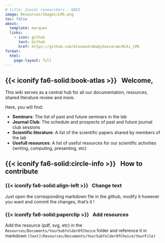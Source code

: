 ```yaml
---
# title: Junior researchers - WIKI
image: Resources/Images/LMS.png
toc: false
about:
  template: marquee
  links:
    - icon: github
      text: Github
      href: https://github.com/AlexandreDabySeesaram/Wiki_LMS
format:
  html:
    page-layout: full
---
```


## {{< iconify fa6-solid:book-atlas >}} &nbsp; Welcome,
This wiki serves as a central hub for all our documentation, resources, shared literature review and more.

Here, you will find:

* **Seminars**: The list of past and future seminars in the lab
* **Journal Club**: The schedule and prospects of past and future journal club sessions
* **Scientific literature**: A list of the scientific papers shared by members of the lab
* **Usefull resources**: A list of useful resources for our scientific activities (writing, computing, presenting, etc)

## {{< iconify fa6-solid:circle-info >}} &nbsp; How to contribute

### {{< iconify fa6-solid:align-left >}} &nbsp; Change text
Just open the corresponding markdown file in the github, modify it however you want and commit the changes, that's it !

### {{< iconify fa6-solid:paperclip >}} &nbsp; Add resources
 Add the resource (pdf, svg, etc) in the `Resources/Documents/YourSubfolderOfChoice` folder and reference it in markdown `[text](Resources/Documents/YourSubfolderOfChoice/YourFile)`



